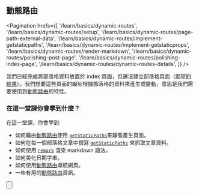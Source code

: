 
## 動態路由

<Pagination
  hrefs={[
    '/learn/basics/dynamic-routes',
    '/learn/basics/dynamic-routes/setup',
    '/learn/basics/dynamic-routes/page-path-external-data',
    '/learn/basics/dynamic-routes/implement-getstaticpaths',
    '/learn/basics/dynamic-routes/implement-getstaticprops',
    '/learn/basics/dynamic-routes/render-markdown',
    '/learn/basics/dynamic-routes/polishing-post-page',
    '/learn/basics/dynamic-routes/polishing-index-page',
    '/learn/basics/dynamic-routes/dynamic-routes-details',
  ]}
/>

我們已經完成將部落格資料放置於 index 頁面，但還沒建立部落格頁面（[期望的結果](https://next-learn-starter.vercel.app/)）。我們想要這些頁面的網址根據部落格的資料來產生或變動，意思是我們需要使用到[動態路由](/docs/routing/dynamic-routes)的特性。

### 在這一堂課你會學到什麼？

在這一堂課，你會學到:

- 如何藉由[動態路由](/docs/routing/dynamic-routes)使用 [`getStaticPaths`](/docs/basic-features/data-fetching#getstaticpaths-static-generation)來靜態產生頁面。
- 如何在每一個部落格文章中撰寫 [`getStaticPaths`](/docs/basic-features/data-fetching#getstaticprops-static-generation) 來抓取文章資料。
- 如何使用 [`remark`](https://github.com/remarkjs/remark) 渲染 markdown 語法。
- 如何美化日期字串。
- 如何使用[動態路由](/docs/routing/dynamic-routes)導航網頁。
- 一些有用的[動態路由](/docs/routing/dynamic-routes)資訊。

<Button
content="開始課程 →"
url="/learn/basics/dynamic-routes/setup"
basicStyle="text-white bg-[#0070f3]"
hoverStyle="hover:opacity-90"
/>